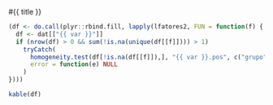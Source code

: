 

#{{ title }}

```r
(df <- do.call(plyr::rbind.fill, lapply(lfatores2, FUN = function(f) {
  df <- dat[["{{ var }}"]]
  if (nrow(df) > 0 && sum(!is.na(unique(df[[f]]))) > 1)
    tryCatch(
      homogeneity.test(df[!is.na(df[[f]]),], "{{ var }}.pos", c("grupo", f), c(), "{{ var }}.pre"),
      error = function(e) NULL
    )
})))
```

```r
kable(df)
```

